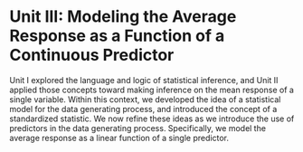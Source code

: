 # Unit III: Modeling the Average Response as a Function of a Continuous Predictor {-}

Unit I explored the language and logic of statistical inference, and Unit II applied those concepts toward making inference on the mean response of a single variable.  Within this context, we developed the idea of a statistical model for the data generating process, and introduced the concept of a standardized statistic.  We now refine these ideas as we introduce the use of predictors in the data generating process.  Specifically, we model the average response as a linear function of a single predictor.
